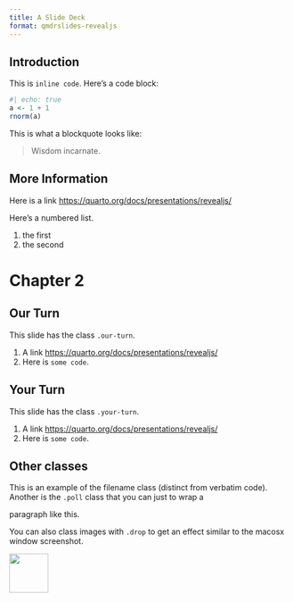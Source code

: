 ```yaml
---
title: A Slide Deck
format: qmdrslides-revealjs
---
```


## Introduction

This is `inline code`. Here's a code block:

```r
#| echo: true
a <- 1 + 1
rnorm(a)
```

This is what a blockquote looks like:

> Wisdom incarnate.


## More Information

Here is a link <https://quarto.org/docs/presentations/revealjs/>

Here's a numbered list.

1. the first
2. the second


# Chapter 2


## Our Turn {.our-turn}

This slide has the class `.our-turn`.

1. A link <https://quarto.org/docs/presentations/revealjs/>
2. Here is `some code`.


## Your Turn {.your-turn}

This slide has the class `.your-turn`.

1. A link <https://quarto.org/docs/presentations/revealjs/>
2. Here is `some code`.


## Other classes

This is an example of the [filename]{.filename} class (distinct from verbatim code). Another is the `.poll` class that you can just to wrap a 

:::{.poll}
paragraph like this.
:::

You can also class images with `.drop` to get an effect similar to the macosx window screenshot.

![](_extensions/qmdrslides/seaplane-bg.png){width=70 fig-align=center .drop}